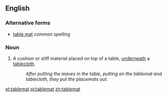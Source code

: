 ==English==

===Alternative forms===
* [[table mat]] ''common spelling''

===Noun===
{{en-noun}}

# {{context|rare}} A cushion or stiff material placed on top of a table, [[underneath]] a [[tablecloth]].
#: ''After putting the leaves in the table, putting on the tablemat and tablecloth, they put the placemats out.''

[[et:tablemat]]
[[pl:tablemat]]
[[zh:tablemat]]